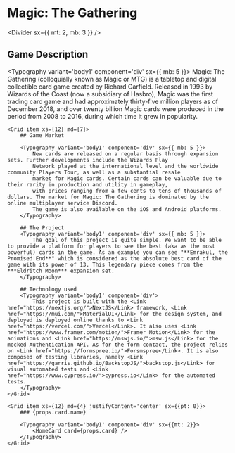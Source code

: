 
# Magic: The Gathering

<Divider sx={{ mt: 2, mb: 3 }} />

## Game Description

<Typography variant='body1' component='div' sx={{ mb: 5 }}>
	Magic: The Gathering (colloquially known as Magic or MTG) is a tabletop and digital collectible card game created by
	Richard Garfield. Released in 1993 by Wizards of the Coast (now a subsidiary of Hasbro), Magic was the first trading
	card game and had approximately thirty-five million players as of December 2018, and over twenty billion Magic cards
	were produced in the period from 2008 to 2016, during which time it grew in popularity.
</Typography>

<Grid container spacing={5}>

    <Grid item xs={12} md={7}>
        ## Game Market

        <Typography variant='body1' component='div' sx={{ mb: 5 }}>
            New cards are released on a regular basis through expansion sets. Further developments include the Wizards Play
            Network played at the international level and the worldwide community Players Tour, as well as a substantial resale
            market for Magic cards. Certain cards can be valuable due to their rarity in production and utility in gameplay,
            with prices ranging from a few cents to tens of thousands of dollars. The market for Magic: The Gathering is dominated by the online multiplayer service Discord.
            The game is also available on the iOS and Android platforms.
        </Typography>

        ## The Project
        <Typography variant='body1' component='div' sx={{ mb: 5 }}>
            The goal of this project is quite simple. We want to be able to provide a platform for players to see the best (aka as the most powerful) cards in the game. As an example you can see "**Emrakul, the Promised End**" which is considered as the absolute best card of the game with its power of 13. This legendary piece comes from the ***Eldritch Moon*** expansion set.
        </Typography>

        ## Technology used
        <Typography variant='body1' component='div'>
            This project is built with the <Link href="https://nextjs.org/">NextJS</Link> framework, <Link href="https://mui.com/">MaterialUI</Link> for the design system, and deployed is deployed online thanks to <Link href="https://vercel.com/">Vercel</Link>. It also uses <Link href="https://www.framer.com/motion/">Framer Motion</Link> for the animations and <Link href="https://mswjs.io/">msw.js</Link> for the mocked Authentication API. As for the form contact, the project relies on <Link href="https://formspree.io/">Forsmspree</Link>. It is also composed of testing libraries, namely <Link href="https://garris.github.io/BackstopJS/">backstop.js</Link> for visual automated tests and <Link href="https://www.cypress.io/">cypress.io</Link> for the automated tests.
        </Typography>
    </Grid>

    <Grid item xs={12} md={4} justifyContent='center' sx={{pt: 0}}>
        ### {props.card.name}

        <Typography variant='body1' component='div' sx={{mt: 2}}>
            <HomeCard card={props.card} />
        </Typography>
    </Grid>

</Grid>
